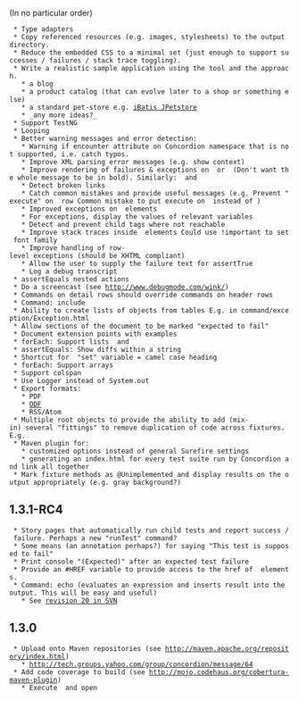 (In no particular order)

  * Type adapters
  * Copy referenced resources (e.g. images, stylesheets) to the output directory.
  * Reduce the embedded CSS to a minimal set (just enough to support successes / failures / stack trace toggling).
  * Write a realistic sample application using the tool and the approach.
    * a blog
    * a product catalog (that can evolve later to a shop or something else)
    * a standard pet-store e.g. [http://ibatis.apache.org/overview.html iBatis JPetstore]
    * _any more ideas?_
  * Support TestNG
  * Looping
  * Better warning messages and error detection:
    * Warning if encounter attribute on Concordion namespace that is not supported, i.e. catch typos.
    * Improve XML parsing error messages (e.g. show context)
    * Improve rendering of failures & exceptions on {{{<b>}}} or {{{<strong>}}} (Don't want the whole message to be in bold). Similarly: {{{<em>}}} and {{{<i>}}}
    * Detect broken links
    * Catch common mistakes and provide useful messages (e.g. Prevent "execute" on {{{<tr>}}}{{{<th>}}} row Common mistake to put execute on {{{<tr>}}} instead of {{{<table>}}})
    * Improved exceptions on {{{<a>}}} elements
    * For exceptions, display the values of relevant variables
    * Detect and prevent child tags where not reachable
    * Improve stack traces inside {{{<pre>}}} elements Could use !important to set font family
    * Improve handling of row-level exceptions (should be XHTML compliant)
    * Allow the user to supply the failure text for assertTrue
    * Log a debug transcript
  * assertEquals nested actions
  * Do a screencast (see http://www.debugmode.com/wink/)
  * Commands on detail rows should override commands on header rows
  * Command: include
  * Ability to create lists of objects from tables E.g. in command/exception/Exception.html
  * Allow sections of the document to be marked "expected to fail"
  * Document extension points with examples
  * forEach: Support lists {{{<ol>}}} and {{{<ul>}}}
  * assertEquals: Show diffs within a string
  * Shortcut for  "set" variable = camel case heading
  * forEach: Support arrays
  * Support colspan
  * Use Logger instead of System.out
  * Export formats:
    * PDF
    * [http://en.wikipedia.org/wiki/OpenDocument ODF]
    * RSS/Atom
  * Multiple root objects to provide the ability to add (mix-in) several "fittings" to remove duplication of code across fixtures. E.g. {{{public void setUp() { add(new PersonFitting()); } }}}
  * Maven plugin for:
    * customized options instead of general Surefire settings
    * generating an index.html for every test suite run by Concordion and link all together
  * Mark fixture methods as @Unimplemented and display results on the output appropriately (e.g. gray background?)

== 1.3.1-RC4 ==

  * Story pages that automatically run child tests and report success / failure. Perhaps a new "runTest" command?
  * Some means (an annotation perhaps?) for saying "This test is supposed to fail"
  * Print console "(Expected)" after an expected test failure
  * Provide an #HREF variable to provide access to the href of {{{<a>}}} elements.
  * Command: echo (evaluates an expression and inserts result into the output. This will be easy and useful)
    * See [http://code.google.com/p/concordion/source/detail?r=20 revision 20 in SVN]

== 1.3.0 ==

  * Upload onto Maven repositories (see http://maven.apache.org/repository/index.html)
    * http://tech.groups.yahoo.com/group/concordion/message/64
  * Add code coverage to build (see http://mojo.codehaus.org/cobertura-maven-plugin)
    * Execute {{{mvn clean test site}}} and open {{{target/site/cobertura/index.html}}}
